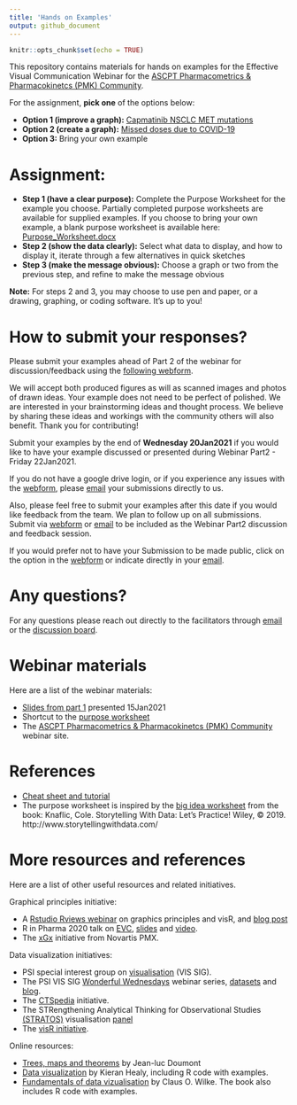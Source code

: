 ```yaml
---
title: 'Hands on Examples'
output: github_document
---
```


```r
knitr::opts_chunk$set(echo = TRUE)
```

This repository contains materials for hands on examples for the Effective Visual Communication Webinar for the [ASCPT Pharmacometrics & Pharmacokinetcs (PMK) Community](https://www.ascpt.org/Member-Services/Member-Tools/Webinar-Resources).

For the assignment, **pick one** of the options below:

* **Option 1 (improve a graph):** [Capmatinib NSCLC MET mutations](Capmatinib_NSCLC_MET_mutations/)
* **Option 2 (create a graph):** [Missed doses due to COVID-19](Missed_Doses_Due_to_COVID/)
* **Option 3:** Bring your own example


# Assignment:

* **Step 1 (have a clear purpose):** Complete the Purpose Worksheet for the example you choose. Partially completed purpose worksheets are available for supplied examples. If you choose to bring your own example, a blank purpose worksheet is available here: [Purpose_Worksheet.docx](Purpose_Worksheet.docx)
* **Step 2 (show the data clearly):** Select what data to display, and how to display it, iterate through a few alternatives in quick sketches
* **Step 3 (make the message obvious):** Choose a graph or two from the previous step, and refine to make the message obvious

**Note:** For steps 2 and 3, you may choose to use pen and paper, or a drawing, graphing, or coding software. It's up to you!

# How to submit your responses?

Please submit your examples ahead of Part 2 of the webinar for discussion/feedback using the [following webform](https://docs.google.com/forms/d/e/1FAIpQLScB3PMzu2shmkzWHO8wTZ9dNaMibRSGjLnZK4uWeUQ_sUJUBg/viewform). 

We will accept both produced figures as will as scanned images and photos of drawn ideas. Your example does not need to be perfect of polished. We are interested in your brainstorming ideas and thought process. We believe by sharing these ideas and workings with the community others will also benefit. Thank you for contributing!

Submit your examples by the end of **Wednesday 20Jan2021** if you would like to have your example discussed or presented during Webinar Part2 - Friday 22Jan2021. 

If you do not have a google drive login, or if you experience any issues with the [webform](https://docs.google.com/forms/d/e/1FAIpQLScB3PMzu2shmkzWHO8wTZ9dNaMibRSGjLnZK4uWeUQ_sUJUBg/viewform), please [email](mailto:graphics.principles@gmail.com) your submissions directly to us. 

Also, please feel free to submit your examples after this date if you would like feedback from the team. We plan to follow up on all submissions. Submit via [webform](https://docs.google.com/forms/d/e/1FAIpQLScB3PMzu2shmkzWHO8wTZ9dNaMibRSGjLnZK4uWeUQ_sUJUBg/viewform) or [email](mailto:graphics.principles@gmail.com) to be included as the Webinar Part2 discussion and feedback session. 

If you would prefer not to have your Submission to be made public, click on the option in the [webform](https://docs.google.com/forms/d/e/1FAIpQLScB3PMzu2shmkzWHO8wTZ9dNaMibRSGjLnZK4uWeUQ_sUJUBg/viewform) or indicate directly in your [email](mailto:graphics.principles@gmail.com). 


# Any questions?

For any questions please reach out directly to the facilitators through [email](mailto:graphics.principles@gmail.com) or the [discussion board](https://github.com/GraphicsPrinciples/webinar/discussions). 

# Webinar materials

Here are a list of the webinar materials:

* [Slides from part 1](https://github.com/GraphicsPrinciples/webinar/blob/main/EVC_Webinar_for_ASCPT_PART1_15Jan2021.pdf) presented 15Jan2021
* Shortcut to the [purpose worksheet](https://github.com/GraphicsPrinciples/webinar/blob/main/Purpose_Worksheet.docx)
* The [ASCPT Pharmacometrics & Pharmacokinetcs (PMK) Community](https://www.ascpt.org/Member-Services/Member-Tools/Webinar-Resources) webinar site. 

# References

* [Cheat sheet and tutorial](https://graphicsprinciples.github.io/)
* The purpose worksheet is inspired by the [big idea worksheet](https://drive.google.com/file/d/1WJDLkMVTxlDHyeGWzeKQmSiXdmlxQSAg/view) from the book:
Knaflic, Cole. Storytelling With Data: Let’s Practice! Wiley, © 2019. http://www.storytellingwithdata.com/

# More resources and references

Here are a list of other useful resources and related initiatives.

Graphical principles initiative:

* A [Rstudio Rviews webinar](https://resources.rstudio.com/webinars/effective-visualizations-for-data-driven-decisions) on graphics principles and visR, and [blog post](https://blog.rstudio.com/2020/04/16/effective-visualizations-for-credible-data-driven-decision-making/)
* R in Pharma 2020 talk on [EVC](https://graphicsprinciples.github.io/assets/EVC_Magnusson_RPharma2020.pdf), [slides](https://graphicsprinciples.github.io/assets/EVC_Magnusson_RPharma2020.pdf) and [video](https://www.youtube.com/watch?v=TNMC-Ota29g&list=PLMtxz1fUYA5DSpVzwR7bT37IZqCT4SH5a&index=4).
* The [xGx](https://opensource.nibr.com/xgx/) initiative from Novartis PMX.

Data visualization initiatives:

* PSI special interest group on [visualisation](https://www.psiweb.org/sigs-special-interest-groups/visualisation) (VIS SIG).
* The PSI VIS SIG [Wonderful Wednesdays](https://www.psiweb.org/sigs-special-interest-groups/visualisation/welcome-to-wonderful-wednesdays) webinar series, [datasets](https://github.com/VIS-SIG/Wonderful-Wednesdays) and [blog](https://vis-sig.github.io/blog/).
* The [CTSpedia](https://www.ctspedia.org/do/view/CTSpedia) initiative. 
* The STRengthening Analytical Thinking for Observational Studies [(STRATOS)](https://www.stratos-initiative.org/) visualisation [panel](https://www.stratos-initiative.org/node/61) 
* The [visR initiative](https://openpharma.github.com/visR).

Online resources:

* [Trees, maps and theorems](https://www.principiae.be/book/) by Jean-luc Doumont
* [Data visualization](https://socviz.co/) by Kieran Healy, including R code with examples.
* [Fundamentals of data vizualisation](https://serialmentor.com/dataviz/) by Claus O. Wilke. The book also includes R code with examples.


